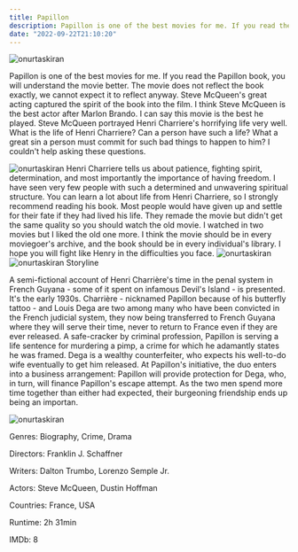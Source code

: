 ```yaml
---
title: Papillon
description: Papillon is one of the best movies for me. If you read the Papillon book, you will understand the movie better.  
date: "2022-09-22T21:10:20"
---
```


<img className="w-full rounded-xl" src="https://res.cloudinary.com/djfqidbj1/image/upload/v1671156363/gz0zth6tiajeb1s3pssf.jpg" alt="onurtaskiran" />

Papillon is one of the best movies for me. If you read the Papillon book, you will understand the movie better. The movie does not reflect the book exactly, we cannot expect it to reflect anyway. Steve McQueen's great acting captured the spirit of the book into the film. I think Steve McQueen is the best actor after Marlon Brando. I can say this movie is the best he played. Steve McQueen portrayed Henri Charriere's horrifying life very well. What is the life of Henri Charriere? Can a person have such a life? What a great sin a person must commit for such bad things to happen to him? I couldn't help asking these questions.


<img className="w-3/12 mx-2 float-left" src="https://res.cloudinary.com/djfqidbj1/image/upload/v1704653430/fywgybchqrkozrthsfer.jpg" alt="onurtaskiran" />
Henri Charriere tells us about patience, fighting spirit, determination, and most importantly the importance of having freedom. I have seen very few people with such a determined and unwavering spiritual structure. You can learn a lot about life from Henri Charriere, so I strongly recommend reading his book. Most people would have given up and settle for their fate if they had lived his life. They remade the movie but didn't get the same quality so you should watch the old movie. I watched in two movies but I liked the old one more. I think the movie should be in every moviegoer's archive, and the book should be in every individual's library. I hope you will fight like Henry in the difficulties you face.

<img className="w-full rounded-xl" src="https://res.cloudinary.com/djfqidbj1/image/upload/v1704653430/wwvp1hkoi1cinzrglxp4.jpg" alt="onurtaskiran" />


<img className="w-3/12 mx-2 float-right" src="https://res.cloudinary.com/djfqidbj1/image/upload/v1704653430/wxx9r2cirxkrmh795hs4.jpg" alt="onurtaskiran" />
Storyline

A semi-fictional account of Henri Charrière's time in the penal system in French Guyana - some of it spent on infamous Devil's Island - is presented. It's the early 1930s. Charrière - nicknamed Papillon because of his butterfly tattoo - and Louis Dega are two among many who have been convicted in the French judicial system, they now being transferred to French Guyana where they will serve their time, never to return to France even if they are ever released. A safe-cracker by criminal profession, Papillon is serving a life sentence for murdering a pimp, a crime for which he adamantly states he was framed. Dega is a wealthy counterfeiter, who expects his well-to-do wife eventually to get him released. At Papillon's initiative, the duo enters into a business arrangement: Papillon will provide protection for Dega, who, in turn, will finance Papillon's escape attempt. As the two men spend more time together than either had expected, their burgeoning friendship ends up being an importan.

<img className="w-full rounded-xl" src="https://res.cloudinary.com/djfqidbj1/image/upload/v1704653430/sc9wazymcokttggjcurt.png" alt="onurtaskiran" />

Genres:  Biography, Crime, Drama

Directors:  Franklin J. Schaffner

Writers:  Dalton Trumbo, Lorenzo Semple Jr.

Actors:  Steve McQueen, Dustin Hoffman

Countries:  France, USA

Runtime: 2h 31min

IMDb: 8